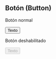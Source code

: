 <!--
SBD 1.0
Guía de estilo
Button (Botón)
-->


<Meta title="Átomos/Botón" component={Button} />

## Botón (Button)

<Description of={Button} />

<ArgsTable of={Button} />

Botón normal

<Story name="Normal">
  <Button>Texto</Button>
</Story>

Botón deshabilitado

<Story name="Deshabilitado">
  <Button disabled>Texto</Button>
</Story>
